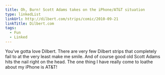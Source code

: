 ```yaml
---
title: Oh, Burn! Scott Adams takes on the iPhone/AT&T situation
type: linkedList
linkUrl: http://dilbert.com/strips/comic/2010-09-21
linkTitle: Dilbert.com
tags:
  - Fun
  - Linked
---
```


You’ve gotta love Dilbert. There are very few Dilbert strips that completely fail to at the very least make me smile. And of course good old Scott Adams hits the nail right on the head. The one thing I have really come to loathe about my iPhone is AT&T!
